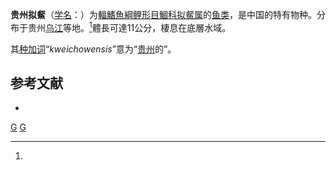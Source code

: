 {{Speciesbox 
| taxon = Pseudohemiculter kweichowensis
| display_parents = 3
| authority = D.S. Tang, 1942<ref name='id5866'>{{cite web| url =http://www.bioinfo.cn/db05/BjdwSpecies.php?action=view&id=5866| title =贵州拟䱗| work =中国动物物种编目数据库| publisher =中国科学院微生物研究所| author =中国科学院动物研究所| accessdate =2009-04-11| deadurl =yes| archiveurl =https://web.archive.org/web/20160305065956/http://www.bioinfo.cn/db05/BjdwSpecies.php?action=view&id=5866| archivedate =2016-03-05}}</ref>
| synonyms =  ''Hemiculter kweichowensis''  
}}
'''贵州拟䱗'''（[[学名|学名]]：{{lang|la|''Pseudohemiculter kweichowensis''}}）为[[輻鰭魚綱|輻鰭魚綱]][[鲤形目|鲤形目]][[鯝科|鯝科]][[拟䱗属|拟䱗属]]的[[鱼类|鱼类]]，是中国的特有物种。分布于贵州[[乌江|乌江]]等地。<ref name='id5866'/>體長可達11公分，棲息在底層水域。

其[[种加词|种加词]]“''kweichowensis''”意为“[[贵州|贵州]]的”。

== 参考文献 ==
{{reflist}}
*{{FishBase_species|genus=Pseudohemiculter|species=kweichowensis|year=2011|month=12}}

{{Taxonbar|from=Q3760850}}

[[Category:拟䱗属|G]]
[[Category:1942年描述的魚類|G]]

{{鯉形目小作品}}